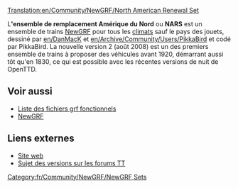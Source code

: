 [[Translation:en/Community/NewGRF/North American Renewal Set]]


{{fr/Community/NewGRF/Infobox NewGRF|nom= Ensemble de remplacement Amérique du Nord
|capture=
|artiste= DanMack et PikkaBird
|codeur= PikkaBird
|focus= fr/Community/NewGRF/Addons Trains
|homepage= users.tt-forums.net/pikka/wiki/index.php?title=North_American_Renewal_Set
|nomhomepage= Ensemble de remplacement Amérique du Nord sur PikkaWiki
|copyright= droit déposé
}}
L''''ensemble de remplacement Amérique du Nord''' ou '''NARS''' est un ensemble de trains [[fr/Manual/NewGRF|NewGRF]] pour tous les [[fr/Manual/Climat|climats]] sauf le pays des jouets, dessiné par [[en/DanMacK]] et [[en/Archive/Community/Users/PikkaBird]] et codé par PikkaBird. La nouvelle version 2 (août 2008) est un des premiers ensemble de trains à proposer des véhicules avant 1920, démarrant aussi tôt qu'en 1830, ce qui est possible avec les récentes versions de nuit de OpenTTD.

== Voir aussi ==
*[[fr/Community/NewGRF/Main Page|Liste des fichiers grf fonctionnels]]
*[[fr/Manual/NewGRF|NewGRF]]

==Liens externes==
*[http://users.tt-forums.net/pikka/wiki/index.php?title=North_American_Renewal_Set Site web]
*[http://www.tt-forums.net/viewtopic.php?f=26&t=39293 Sujet des versions sur les forums TT]



[[Category:fr/Community/NewGRF/NewGRF Sets]]